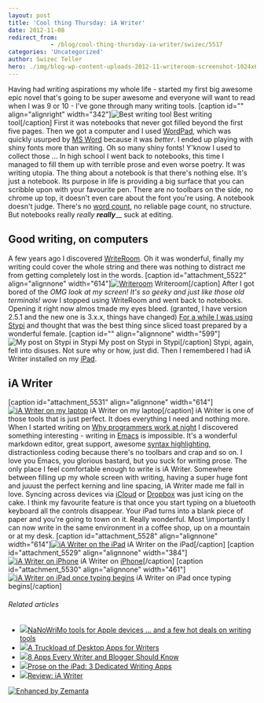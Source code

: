 ```yaml
---
layout: post
title: 'Cool thing Thursday: iA Writer'
date: 2012-11-08
redirect_from: 
            - /blog/cool-thing-thursday-ia-writer/swizec/5517
categories: 'Uncategorized'
author: Swizec Teller
hero: ./img/blog-wp-content-uploads-2012-11-writeroom-screenshot-1024x640.png
---
```

Having had writing aspirations my whole life - started my first big awesome epic novel that's going to be super awesome and everyone will want to read when I was 9 or 10 - I've gone through many writing tools. \[caption id="" align="alignright" width="342"]![Best writing tool](http://distilleryimage6.s3.amazonaws.com/b5299ee41ef011e2979222000a1e9df0_7.jpg "Best writing tool") Best writing tool\[/caption] First it was notebooks that never got filled beyond the first five pages. Then we got a computer and I used [WordPad](http://en.wikipedia.org/wiki/WordPad "WordPad"), which was quickly usurped by [MS Word](http://en.wikipedia.org/wiki/Microsoft_Word "Microsoft Word") because it was _better_. I ended up playing with shiny fonts more than writing. Oh so many shiny fonts! Y'know I used to collect those ... In high school I went back to notebooks, this time I managed to fill them up with terrible prose and even worse poetry. It was writing utopia. The thing about a notebook is that there's nothing else. It's just a notebook. Its purpose in life is providing a big surface that you can scribble upon with your favourite pen. There are no toolbars on the side, no chrome up top, it doesn't even care about the font you're using. A notebook doesn't judge. There's no [word count](http://en.wikipedia.org/wiki/Word_count "Word count"), no reliable page count, no structure. But notebooks really _really_ **_really_**__ suck at editing.

## Good writing, on computers

A few years ago I discovered [WriteRoom](http://www.hogbaysoftware.com/products/writeroom). Oh it was wonderful, finally my writing could cover the whole string and there was nothing to distract me from getting completely lost in the words. \[caption id="attachment_5522" align="alignnone" width="614"][![Writeroom](./img/blog-wp-content-uploads-2012-11-writeroom-screenshot-1024x640.png "Writeroom")](http://swizec.com/blog/wp-content/uploads/2012/11/writeroom-screenshot.png) Writeroom\[/caption] After I got bored of the _OMG look at my screen! It's so geeky and just like those old terminals! wow_ I stopped using WriteRoom and went back to notebooks. Opening it right now almos tmade my eyes bleed. (granted, I have version 2.5.1 and the new one is 3.x.x, things have changed) [For a while I was using Stypi](http://swizec.com/blog/stypi-the-perfect-blogging-tool/swizec/3312) and thought that was the best thing since sliced toast prepared by a wonderful female. \[caption id="" align="alignnone" width="599"]![My post on Stypi in Stypi](./img/blog-wp-content-uploads-2012-01-Screen-Shot-2012-01-03-at-4.25.36-PM.png "My post on Stypi in Stypi") My post on Stypi in Stypi\[/caption] Stypi, again, fell into disuses. Not sure why or how, just did. Then I remembered I had iA Writer installed on my [iPad](http://en.wikipedia.org/wiki/IPad "IPad").

## iA Writer

\[caption id="attachment_5531" align="alignnone" width="614"][![iA Writer on my laptop](./img/blog-wp-content-uploads-2012-11-ia-writer-macos-1024x640.png "iA Writer on my laptop")](http://swizec.com/blog/wp-content/uploads/2012/11/ia-writer-macos.png) iA Writer on my laptop\[/caption] iA Writer is one of those tools that is just perfect. It does everything I need and nothing more. When I started writing on [Why programmers work at night](https://leanpub.com/nightowls) I discovered something interesting - writing in [Emacs](http://en.wikipedia.org/wiki/Emacs "Emacs") is impossible. It's a wonderful markdown editor, great support, awesome [syntax highlighting](http://en.wikipedia.org/wiki/Syntax_highlighting "Syntax highlighting"), distractionless coding because there's no toolbars and crap and so on. I love you Emacs, you glorious bastard, but you suck for writing prose. The only place I feel comfortable enough to write is iA Writer. Somewhere between filling up my whole screen with writing, having a super huge font and juuust the perfect kerning and line spacing, iA Writer made me fall in love. Syncing across devices via [iCloud](http://en.wikipedia.org/wiki/ICloud "ICloud") or [Dropbox](http://www.crunchbase.com/company/dropbox "Dropbox") was just icing on the cake. I think my favourite feature is that once you start typing on a bluetooth keyboard all the controls disappear. Your iPad turns into a blank piece of paper and you're going to town on it. Really wonderful. Most \\importantly I can now write in the same environment in a coffee shop, up on a mountain or at my desk. \[caption id="attachment_5528" align="alignnone" width="614"][![iA Writer on the iPad](http://swizec.com/blog/wp-content/uploads/2012/11/ia-writer-ipad-landscape.png "iA Writer on the iPad")](./img/blog-wp-content-uploads-2012-11-ia-writer-ipad-landscape.png) iA Writer on the iPad\[/caption] \[caption id="attachment_5529" align="alignnone" width="384"][![iA Writer on iPhone](http://swizec.com/blog/wp-content/uploads/2012/11/ia-writer-iphone.png "iA Writer on iPhone")](./img/blog-wp-content-uploads-2012-11-ia-writer-iphone.png) iA Writer on [iPhone](http://en.wikipedia.org/wiki/IPhone "IPhone")\[/caption] \[caption id="attachment_5530" align="alignnone" width="461"][![iA Writer on iPad once typing begins](http://swizec.com/blog/wp-content/uploads/2012/11/ia-writer-ipad-portrait-clean.png "iA Writer on iPad once typing begins")](./img/blog-wp-content-uploads-2012-11-ia-writer-ipad-portrait-clean.png) iA Writer on iPad once typing begins\[/caption]

###### Related articles

- [![](http://i.zemanta.com/122438801_80_80.jpg)](http://www.tuaw.com/2012/10/31/nanowrimo-tools-for-apple-devices-and-a-few-hot-deals-on-wri/)[NaNoWriMo tools for Apple devices ... and a few hot deals on writing tools](http://www.tuaw.com/2012/10/31/nanowrimo-tools-for-apple-devices-and-a-few-hot-deals-on-wri/)
- [![](http://i.zemanta.com/111521151_80_80.jpg)](http://notes.envato.com/general/a-truckload-of-desktop-apps-for-writers/)[A Truckload of Desktop Apps for Writers](http://notes.envato.com/general/a-truckload-of-desktop-apps-for-writers/)
- [![](http://i.zemanta.com/123900024_80_80.jpg)](http://mashable.com/2012/11/06/writing-apps/)[8 Apps Every Writer and Blogger Should Know](http://mashable.com/2012/11/06/writing-apps/)
- [![](http://i.zemanta.com/115284071_80_80.jpg)](http://www.wired.com/reviews/2012/09/writing-apps-ipad/)[Prose on the iPad: 3 Dedicated Writing Apps](http://www.wired.com/reviews/2012/09/writing-apps-ipad/)
- [![](http://i.zemanta.com/noimg_82_80_80.jpg)](http://www.hopelesscom.de/2012/8/20/review__ia_writer.html)[Review: iA Writer](http://www.hopelesscom.de/2012/8/20/review__ia_writer.html)

[![Enhanced by Zemanta](http://img.zemanta.com/zemified_e.png?x-id=a151bf8b-2f3d-433b-8663-89fa885ef83e)](http://www.zemanta.com/?px "Enhanced by Zemanta")